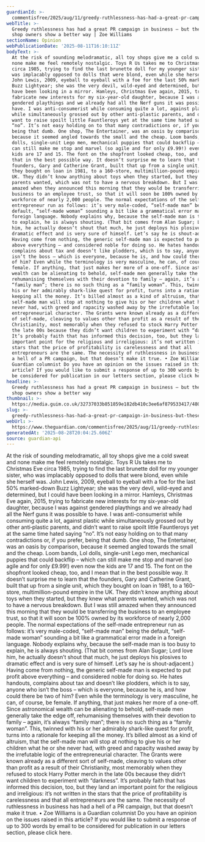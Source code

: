 ```yaml
---
guardianId: >-
  commentisfree/2025/aug/11/greedy-ruthlessness-has-had-a-great-pr-campaign-in-business-but-these-toy-shop-owners-show-a-better-way
webTitle: >-
  Greedy ruthlessness has had a great PR campaign in business – but these toy
  shop owners show a better way | Zoe Williams
sectionName: Opinion
webPublicationDate: '2025-08-11T16:10:11Z'
bodyText: >-
  At the risk of sounding melodramatic, all toy shops give me a cold sweat and
  none make me feel remotely nostalgic. Toys R Us takes me to Christmas Eve
  circa 1985, trying to find the last brunette doll for my younger sister, who
  was implacably opposed to dolls that were blond, even while she herself was.
  John Lewis, 2009, eyeball to eyeball with a foe for the last 50% marked-down
  Buzz Lightyear; she was the very devil, wild-eyed and determined, but I could
  have been looking in a mirror. Hamleys, Christmas Eve again, 2015, trying to
  fabricate new interests for my six-year-old daughter, because I was against
  gendered playthings and we already had all the Nerf guns it was possible to
  have. I was anti-consumerist while consuming quite a lot, against plastic
  while simultaneously grossed out by other anti‑plastic parents, and didn’t
  want to raise spoilt little Fauntleroys yet at the same time hated saying
  “no”. It’s not easy holding on to that many contradictions or, if you prefer,
  being that dumb. One shop, The Entertainer, was an oasis by comparison,
  because it seemed angled towards the small and the cheap. Loom bands, Lol
  dolls, single-unit Lego men, mechanical puppies that could backflip – which
  can still make me stop and marvel (so agile and for only £9.99!) even now the
  kids are 17 and 15. The font on the shopfront looked cheap, too, and I mean
  that in the best possible way. It doesn’t surprise me to learn that the
  founders, Gary and Catherine Grant, built that up from a single unit, which
  they bought on loan in 1981, to a 160-store, multimillion-pound empire in the
  UK. They didn’t know anything about toys when they started, but they knew what
  parents wanted, which was not to have a nervous breakdown. But I was still
  amazed when they announced this morning that they would be transferring the
  business to an employee trust, so that it will soon be 100% owned by its
  workforce of nearly 2,000 people. The normal expectations of the self-made
  entrepreneur run as follows: it’s very male-coded, “self-made man” being the
  default, “self-made woman” sounding a bit like a grammatical error made in a
  foreign language. Nobody explains why, because the self-made man is too busy
  to explain, he is always shouting. (That bit comes from Alan Sugar; Lord love
  him, he actually doesn’t shout that much, he just deploys his plosives to
  dramatic effect and is very sure of himself. Let’s say he is shout-adjacent.)
  Having come from nothing, the generic self-made man is expected to put profit
  above everything – and considered noble for doing so. He hates handouts,
  complains about tax and doesn’t like plodders, which is to say, anyone who
  isn’t the boss – which is everyone, because he is, and how could there be two
  of him? Even while the terminology is very masculine, he can, of course, be
  female. If anything, that just makes her more of a one-off. Since astronomical
  wealth can be alienating to behold, self-made men generally take the edge off,
  rehumanising themselves with their devotion to family – again, it’s always
  “family man”; there is no such thing as a “family woman”. This, twinned with
  his or her admirably shark-like quest for profit, turns into a rationale for
  keeping all the money. It’s billed almost as a kind of altruism, that the
  self-made man will stop at nothing to give his or her children what he or she
  never had, with greed and rapacity washed away by the irrefutable logic of the
  entrepreneurial character. The Grants were known already as a different sort
  of self-made, cleaving to values other than profit as a result of their
  Christianity, most memorably when they refused to stock Harry Potter merch in
  the late 00s because they didn’t want children to experiment with “darkness”.
  It’s probably faith that has informed this decision, too, but they land an
  important point for the religious and irreligious: it’s not written in the
  stars that the price of profitability is carelessness and that all
  entrepreneurs are the same. The necessity of ruthlessness in business has had
  a hell of a PR campaign, but that doesn’t make it true. • Zoe Williams is a
  Guardian columnist Do you have an opinion on the issues raised in this
  article? If you would like to submit a response of up to 300 words by email to
  be considered for publication in our letters section, please click here.
headline: >-
  Greedy ruthlessness has had a great PR campaign in business – but these toy
  shop owners show a better way
thumbnail: >-
  https://media.guim.co.uk/32737033b851859e182db410c3ee6af879533417/480_0_4800_3840/500.jpg
slug: >-
  greedy-ruthlessness-has-had-a-great-pr-campaign-in-business-but-these-toy-shop-owners-show-a-better-way-or-zoe-williams
webUrl: >-
  https://www.theguardian.com/commentisfree/2025/aug/11/greedy-ruthlessness-has-had-a-great-pr-campaign-in-business-but-these-toy-shop-owners-show-a-better-way
generatedAt: '2025-08-28T20:04:25.606Z'
source: guardian-api
---
```

At the risk of sounding melodramatic, all toy shops give me a cold sweat and none make me feel remotely nostalgic. Toys R Us takes me to Christmas Eve circa 1985, trying to find the last brunette doll for my younger sister, who was implacably opposed to dolls that were blond, even while she herself was. John Lewis, 2009, eyeball to eyeball with a foe for the last 50% marked-down Buzz Lightyear; she was the very devil, wild-eyed and determined, but I could have been looking in a mirror. Hamleys, Christmas Eve again, 2015, trying to fabricate new interests for my six-year-old daughter, because I was against gendered playthings and we already had all the Nerf guns it was possible to have. I was anti-consumerist while consuming quite a lot, against plastic while simultaneously grossed out by other anti‑plastic parents, and didn’t want to raise spoilt little Fauntleroys yet at the same time hated saying “no”. It’s not easy holding on to that many contradictions or, if you prefer, being that dumb. One shop, The Entertainer, was an oasis by comparison, because it seemed angled towards the small and the cheap. Loom bands, Lol dolls, single-unit Lego men, mechanical puppies that could backflip – which can still make me stop and marvel (so agile and for only £9.99!) even now the kids are 17 and 15. The font on the shopfront looked cheap, too, and I mean that in the best possible way. It doesn’t surprise me to learn that the founders, Gary and Catherine Grant, built that up from a single unit, which they bought on loan in 1981, to a 160-store, multimillion-pound empire in the UK. They didn’t know anything about toys when they started, but they knew what parents wanted, which was not to have a nervous breakdown. But I was still amazed when they announced this morning that they would be transferring the business to an employee trust, so that it will soon be 100% owned by its workforce of nearly 2,000 people. The normal expectations of the self-made entrepreneur run as follows: it’s very male-coded, “self-made man” being the default, “self-made woman” sounding a bit like a grammatical error made in a foreign language. Nobody explains why, because the self-made man is too busy to explain, he is always shouting. (That bit comes from Alan Sugar; Lord love him, he actually doesn’t shout that much, he just deploys his plosives to dramatic effect and is very sure of himself. Let’s say he is shout-adjacent.) Having come from nothing, the generic self-made man is expected to put profit above everything – and considered noble for doing so. He hates handouts, complains about tax and doesn’t like plodders, which is to say, anyone who isn’t the boss – which is everyone, because he is, and how could there be two of him? Even while the terminology is very masculine, he can, of course, be female. If anything, that just makes her more of a one-off. Since astronomical wealth can be alienating to behold, self-made men generally take the edge off, rehumanising themselves with their devotion to family – again, it’s always “family man”; there is no such thing as a “family woman”. This, twinned with his or her admirably shark-like quest for profit, turns into a rationale for keeping all the money. It’s billed almost as a kind of altruism, that the self-made man will stop at nothing to give his or her children what he or she never had, with greed and rapacity washed away by the irrefutable logic of the entrepreneurial character. The Grants were known already as a different sort of self-made, cleaving to values other than profit as a result of their Christianity, most memorably when they refused to stock Harry Potter merch in the late 00s because they didn’t want children to experiment with “darkness”. It’s probably faith that has informed this decision, too, but they land an important point for the religious and irreligious: it’s not written in the stars that the price of profitability is carelessness and that all entrepreneurs are the same. The necessity of ruthlessness in business has had a hell of a PR campaign, but that doesn’t make it true. • Zoe Williams is a Guardian columnist Do you have an opinion on the issues raised in this article? If you would like to submit a response of up to 300 words by email to be considered for publication in our letters section, please click here.
